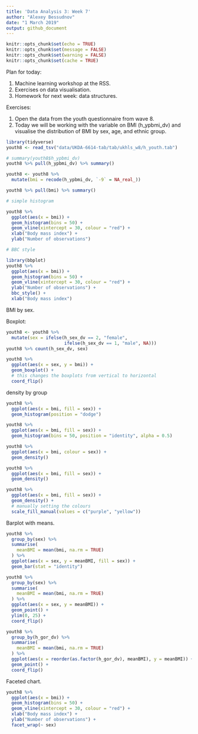 ```yaml
---
title: 'Data Analysis 3: Week 7'
author: "Alexey Bessudnov"
date: "1 March 2019"
output: github_document
---
```


```r
knitr::opts_chunk$set(echo = TRUE)
knitr::opts_chunk$set(message = FALSE)
knitr::opts_chunk$set(warning = FALSE)
knitr::opts_chunk$set(cache = TRUE)

```
Plan for today:

1. Machine learning workshop at the RSS.
2. Exercises on data visualisation.
3. Homework for next week: data structures.

Exercises:

1. Open the data from the youth questionnaire from wave 8.
2. Today we will be working with the variable on BMI (h_ypbmi_dv) and visualise the distribution of BMI by sex, age, and ethnic group.

```r
library(tidyverse)
youth8 <- read_tsv("data/UKDA-6614-tab/tab/ukhls_w8/h_youth.tab")

# summary(youth8$h_ypbmi_dv)
youth8 %>% pull(h_ypbmi_dv) %>% summary()

youth8 <- youth8 %>%
  mutate(bmi = recode(h_ypbmi_dv, `-9` = NA_real_))

youth8 %>% pull(bmi) %>% summary()

# simple histogram

youth8 %>%
  ggplot(aes(x = bmi)) +
  geom_histogram(bins = 50) +
  geom_vline(xintercept = 30, colour = "red") +
  xlab("Body mass index") +
  ylab("Number of observations")

# BBC style

library(bbplot)
youth8 %>%
  ggplot(aes(x = bmi)) +
  geom_histogram(bins = 50) +
  geom_vline(xintercept = 30, colour = "red") +
  ylab("Number of observations") +
  bbc_style() +
  xlab("Body mass index")

```

BMI by sex.

Boxplot:

```r

youth8 <- youth8 %>%
  mutate(sex = ifelse(h_sex_dv == 2, "female",
                      ifelse(h_sex_dv == 1, "male", NA)))
youth8 %>% count(h_sex_dv, sex)

youth8 %>%
  ggplot(aes(x = sex, y = bmi)) +
  geom_boxplot() +
  # this changes the boxplots from vertical to horizontal
  coord_flip()

```

density by group

```r
youth8 %>%
  ggplot(aes(x = bmi, fill = sex)) +
  geom_histogram(position = "dodge")

youth8 %>%
  ggplot(aes(x = bmi, fill = sex)) +
  geom_histogram(bins = 50, position = "identity", alpha = 0.5)

youth8 %>%
  ggplot(aes(x = bmi, colour = sex)) +
  geom_density()

youth8 %>%
  ggplot(aes(x = bmi, fill = sex)) +
  geom_density()

youth8 %>%
  ggplot(aes(x = bmi, fill = sex)) +
  geom_density() +
  # manually setting the colours
  scale_fill_manual(values = c("purple", "yellow"))

```

Barplot with means.

```r
youth8 %>%
  group_by(sex) %>%
  summarise(
    meanBMI = mean(bmi, na.rm = TRUE)
  ) %>%
  ggplot(aes(x = sex, y = meanBMI, fill = sex)) +
  geom_bar(stat = "identity")

youth8 %>%
  group_by(sex) %>%
  summarise(
    meanBMI = mean(bmi, na.rm = TRUE)
  ) %>%
  ggplot(aes(x = sex, y = meanBMI)) +
  geom_point() +
  ylim(0, 25) +
  coord_flip()

youth8 %>%
  group_by(h_gor_dv) %>%
  summarise(
    meanBMI = mean(bmi, na.rm = TRUE)
  ) %>%
  ggplot(aes(x = reorder(as.factor(h_gor_dv), meanBMI), y = meanBMI)) +
  geom_point() +
  coord_flip()

```

Faceted chart.

```r
youth8 %>%
  ggplot(aes(x = bmi)) +
  geom_histogram(bins = 50) +
  geom_vline(xintercept = 30, colour = "red") +
  xlab("Body mass index") +
  ylab("Number of observations") +
  facet_wrap(~ sex)

```
